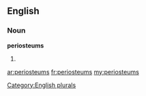 ==English==

===Noun===
'''periosteums'''

# {{plural of|[[periosteum]]}}

[[Category:English plurals]]

[[ar:periosteums]]
[[fr:periosteums]]
[[my:periosteums]]
